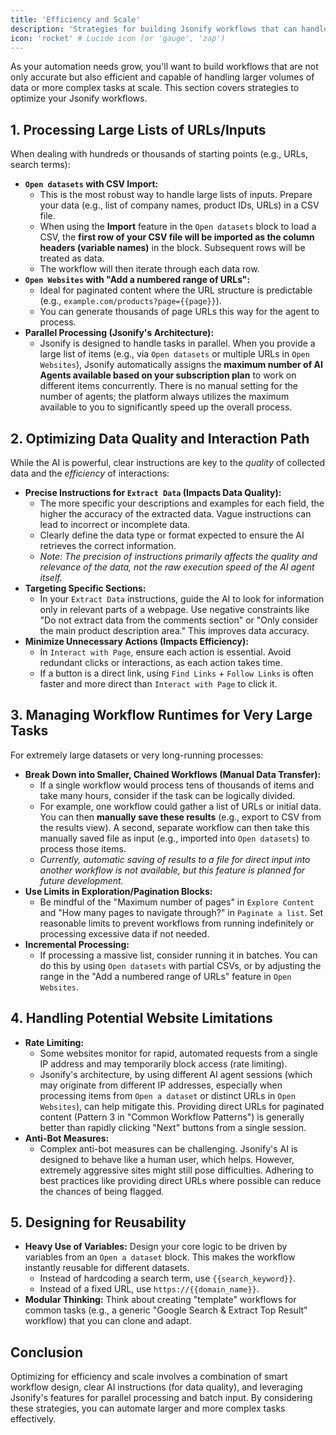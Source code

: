 ```yaml
---
title: 'Efficiency and Scale'
description: 'Strategies for building Jsonify workflows that can handle large amounts of data and run efficiently.'
icon: 'rocket' # Lucide icon (or 'gauge', 'zap')
---
```


As your automation needs grow, you'll want to build workflows that are not only accurate but also efficient and capable of handling larger volumes of data or more complex tasks at scale. This section covers strategies to optimize your Jsonify workflows.

## 1. Processing Large Lists of URLs/Inputs

When dealing with hundreds or thousands of starting points (e.g., URLs, search terms):

* **`Open datasets` with CSV Import:**
    * This is the most robust way to handle large lists of inputs. Prepare your data (e.g., list of company names, product IDs, URLs) in a CSV file.
    * When using the **Import** feature in the `Open datasets` block to load a CSV, the **first row of your CSV file will be imported as the column headers (variable names)** in the block. Subsequent rows will be treated as data.
    * The workflow will then iterate through each data row.
* **`Open Websites` with "Add a numbered range of URLs":**
    * Ideal for paginated content where the URL structure is predictable (e.g., `example.com/products?page={{page}}`).
    * You can generate thousands of page URLs this way for the agent to process.
* **Parallel Processing (Jsonify's Architecture):**
    * Jsonify is designed to handle tasks in parallel. When you provide a large list of items (e.g., via `Open datasets` or multiple URLs in `Open Websites`), Jsonify automatically assigns the **maximum number of AI Agents available based on your subscription plan** to work on different items concurrently. There is no manual setting for the number of agents; the platform always utilizes the maximum available to you to significantly speed up the overall process.

## 2. Optimizing Data Quality and Interaction Path

While the AI is powerful, clear instructions are key to the *quality* of collected data and the *efficiency* of interactions:

* **Precise Instructions for `Extract Data` (Impacts Data Quality):**
    * The more specific your descriptions and examples for each field, the higher the accuracy of the extracted data. Vague instructions can lead to incorrect or incomplete data.
    * Clearly define the data type or format expected to ensure the AI retrieves the correct information.
    * *Note: The precision of instructions primarily affects the quality and relevance of the data, not the raw execution speed of the AI agent itself.*
* **Targeting Specific Sections:**
    * In your `Extract Data` instructions, guide the AI to look for information only in relevant parts of a webpage. Use negative constraints like "Do not extract data from the comments section" or "Only consider the main product description area." This improves data accuracy.
* **Minimize Unnecessary Actions (Impacts Efficiency):**
    * In `Interact with Page`, ensure each action is essential. Avoid redundant clicks or interactions, as each action takes time.
    * If a button is a direct link, using `Find Links` + `Follow Links` is often faster and more direct than `Interact with Page` to click it.

## 3. Managing Workflow Runtimes for Very Large Tasks

For extremely large datasets or very long-running processes:

* **Break Down into Smaller, Chained Workflows (Manual Data Transfer):**
    * If a single workflow would process tens of thousands of items and take many hours, consider if the task can be logically divided.
    * For example, one workflow could gather a list of URLs or initial data. You can then **manually save these results** (e.g., export to CSV from the results view). A second, separate workflow can then take this manually saved file as input (e.g., imported into `Open datasets`) to process those items.
    * *Currently, automatic saving of results to a file for direct input into another workflow is not available, but this feature is planned for future development.*
* **Use Limits in Exploration/Pagination Blocks:**
    * Be mindful of the "Maximum number of pages" in `Explore Content` and "How many pages to navigate through?" in `Paginate a list`. Set reasonable limits to prevent workflows from running indefinitely or processing excessive data if not needed.
* **Incremental Processing:**
    * If processing a massive list, consider running it in batches. You can do this by using `Open datasets` with partial CSVs, or by adjusting the range in the "Add a numbered range of URLs" feature in `Open Websites`.

## 4. Handling Potential Website Limitations

* **Rate Limiting:**
    * Some websites monitor for rapid, automated requests from a single IP address and may temporarily block access (rate limiting).
    * Jsonify's architecture, by using different AI agent sessions (which may originate from different IP addresses, especially when processing items from `Open a dataset` or distinct URLs in `Open Websites`), can help mitigate this. Providing direct URLs for paginated content (Pattern 3 in "Common Workflow Patterns") is generally better than rapidly clicking "Next" buttons from a single session.
* **Anti-Bot Measures:**
    * Complex anti-bot measures can be challenging. Jsonify's AI is designed to behave like a human user, which helps. However, extremely aggressive sites might still pose difficulties. Adhering to best practices like providing direct URLs where possible can reduce the chances of being flagged.

## 5. Designing for Reusability

* **Heavy Use of Variables:** Design your core logic to be driven by variables from an `Open a dataset` block. This makes the workflow instantly reusable for different datasets.
    * Instead of hardcoding a search term, use `{{search_keyword}}`.
    * Instead of a fixed URL, use `https://{{domain_name}}`.
* **Modular Thinking:** Think about creating "template" workflows for common tasks (e.g., a generic "Google Search & Extract Top Result" workflow) that you can clone and adapt.

## Conclusion

Optimizing for efficiency and scale involves a combination of smart workflow design, clear AI instructions (for data quality), and leveraging Jsonify's features for parallel processing and batch input. By considering these strategies, you can automate larger and more complex tasks effectively.